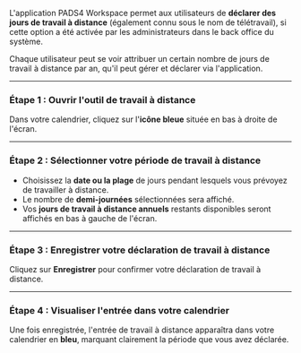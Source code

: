 L'application PADS4 Workspace permet aux utilisateurs de **déclarer des jours de travail à distance** (également connu sous le nom de télétravail), si cette option a été activée par les administrateurs dans le back office du système.

Chaque utilisateur peut se voir attribuer un certain nombre de jours de travail à distance par an, qu'il peut gérer et déclarer via l'application.

***

### **Étape 1 : Ouvrir l'outil de travail à distance**

Dans votre calendrier, cliquez sur l'**icône bleue** située en bas à droite de l'écran.

***

### **Étape 2 : Sélectionner votre période de travail à distance**

* Choisissez la **date ou la plage** de jours pendant lesquels vous prévoyez de travailler à distance.
* Le nombre de **demi-journées** sélectionnées sera affiché.
* Vos **jours de travail à distance annuels** restants disponibles seront affichés en bas à gauche de l'écran.

***

### **Étape 3 : Enregistrer votre déclaration de travail à distance**

Cliquez sur **Enregistrer** pour confirmer votre déclaration de travail à distance.

***

### **Étape 4 : Visualiser l'entrée dans votre calendrier**

Une fois enregistrée, l'entrée de travail à distance apparaîtra dans votre calendrier en **bleu**, marquant clairement la période que vous avez déclarée.
